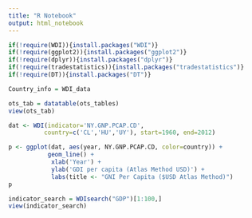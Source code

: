 ```yaml
---
title: "R Notebook"
output: html_notebook
---
```


```r
if(!require(WDI)){install.packages("WDI")}
if(!require(ggplot2)){install.packages("ggplot2")}
if(!require(dplyr)){install.packages("dplyr")}
if(!require(tradestatistics)){install.packages("tradestatistics")}
if(!require(DT)){install.packages("DT")}
```

```r
Country_info = WDI_data

ots_tab = datatable(ots_tables)
view(ots_tab)
```

```r
dat <- WDI(indicator='NY.GNP.PCAP.CD', 
          country=c('CL','HU','UY'), start=1960, end=2012) 

p <- ggplot(dat, aes(year, NY.GNP.PCAP.CD, color=country)) + 
           geom_line() +
            xlab('Year') + 
            ylab('GDI per capita (Atlas Method USD)') +
            labs(title <- "GNI Per Capita ($USD Atlas Method)")
p
```



```r
indicator_search = WDIsearch("GDP")[1:100,]
view(indicator_search)
```

